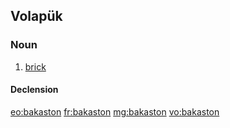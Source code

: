 ==Volapük==

===Noun===
{{vo-noun}}

# [[brick]]

====Declension====
{{vo-decl-noun}}

[[eo:bakaston]]
[[fr:bakaston]]
[[mg:bakaston]]
[[vo:bakaston]]